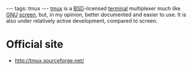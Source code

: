 ---
tags: tmux
---
[[tmux]] is a [[BSD]]-licensed [[terminal]] multiplexer much like [[GNU]] [[screen]], but, in my opinion, better documented and easier to use. It is also under relatively active development, compared to screen.

= Official site =

* http://tmux.sourceforge.net/
